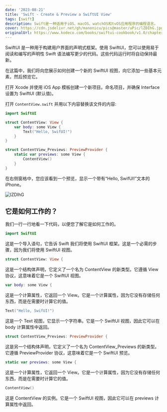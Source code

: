 ```yaml
---
date: '2023-08-21'
title: 'Swift - Create & Preview a SwiftUI View'
tags: [swift]
description: Swift是一种适用于iOS、macOS、watchOS和tvOS应用程序的编程语言。
cover: https://cdn.jsdelivr.net/gh/manonicu/pics@master/uPic/lZDIhG.jpg
originalUrl: https://www.kodeco.com/books/swiftui-cookbook/v1.0/chapters/1-create-preview-a-swiftui-view
---
```


SwiftUI 是一种用于构建用户界面的声明式框架。使用 SwiftUI，您可以使用易于阅读和编写的声明性 Swift 语法编写更少的代码。这些代码运行时将自动保持最新。

在这篇中，我们将向您展示如何创建一个新的 SwiftUI 视图，向它添加一些基本元素，然后预览它。

打开 Xcode 并使用 iOS App 模板创建一个新项目。命名项目，并确保 Interface 设置为 SwiftUI (默认值)。

打开 `ContentView.swift` 并用以下内容替换该文件的内容:

```swift
import SwiftUI

struct ContentView: View {
    var body: some View {
        Text("Hello, SwifUI!")
    }
}

struct ContentView_Previews: PreviewProvider {
    static var previews: some View {
        ContentView()
    }
}
```

在右侧窗格中，您应该看到一个预览，显示一个带有“Hello, SwifUI!”文本的 iPhone。

![lZDIhG](https://cdn.jsdelivr.net/gh/manonicu/pics@master/uPic/lZDIhG.jpg)

## 它是如何工作的？

我们一行一行地看一下代码，以便您了解它是如何工作的。

```swift
import SwiftUI
```

这是一个导入语句，它告诉 Swift 我们将使用 SwiftUI 框架。这是一个必需的步骤，因为我们将使用 SwiftUI 视图。

```swift
struct ContentView: View {
```

这是一个结构体声明，它定义了一个名为 ContentView 的新类型。它遵循 View 协议，这意味着它是一个 SwiftUI 视图。

```swift
var body: some View {
```

这是一个计算属性，它返回一个 View。它是一个计算属性，因为它没有存储任何东西，而是在需要时计算它的值。

```swift
Text("Hello, SwifUI!")
```

这是一个 Text 视图，它显示一个字符串。它是一个 SwiftUI 视图，因此它可以在 body 计算属性中返回。

```swift
struct ContentView_Previews: PreviewProvider {
```

这是另一个结构体声明，它定义了一个名为 ContentView_Previews 的新类型。它遵循 PreviewProvider 协议，这意味着它是一个 SwiftUI 预览。

```swift
static var previews: some View {
```

这是一个计算属性，它返回一个 View。它是一个计算属性，因为它没有存储任何东西，而是在需要时计算它的值。

```swift
ContentView()
```

这是 ContentView 的实例。它是一个 SwiftUI 视图，因此它可以在 previews 计算属性中返回。
